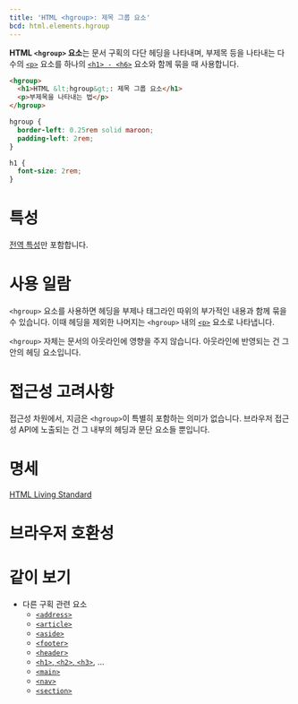 ```yaml
---
title: 'HTML <hgroup>: 제목 그룹 요소'
bcd: html.elements.hgroup
---
```


**HTML `<hgroup>` 요소**는 문서 구획의 다단 헤딩을 나타내며, 부제목 등을 나타내는 다수의 [`<p>`](./p) 요소를 하나의 [`<h1> - <h6>`]('./Heading_Elements') 요소와 함께 묶을 때 사용합니다.

```html hidden name=demo
<hgroup>
  <h1>HTML &lt;hgroup&gt;: 제목 그룹 요소</h1>
  <p>부제목을 나타내는 법</p>
</hgroup>
```

```css hidden name=demo
hgroup {
  border-left: 0.25rem solid maroon;
  padding-left: 2rem;
}

h1 {
  font-size: 2rem;
}
```

<LiveExample height={180} lang="html" name="demo" />

# 특성

[전역 특성](/docs/Web/HTML/Global_attributes)만 포함합니다.

# 사용 일람

`<hgroup>` 요소를 사용하면 헤딩을 부제나 태그라인 따위의 부가적인 내용과 함께 묶을 수 있습니다. 이때 헤딩을 제외한 나머지는 `<hgroup>` 내의 [`<p>`](./p) 요소로 나타냅니다.

`<hgroup>` 자체는 문서의 아웃라인에 영향을 주지 않습니다. 아웃라인에 반영되는 건 그 안의 헤딩 요소입니다.

# 접근성 고려사항

접근성 차원에서, 지금은 `<hgroup>`이 특별히 포함하는 의미가 없습니다. 브라우저 접근성 API에 노출되는 건 그 내부의 헤딩과 문단 요소들 뿐입니다.

# 명세

[HTML Living Standard](https://html.spec.whatwg.org/multipage/semantics.html#the-hgroup-element)

# 브라우저 호환성

<BrowserCompat data={props.bcd} />

# 같이 보기

- 다른 구획 관련 요소
  - [`<address>`](./address)
  - [`<article>`](./article)
  - [`<aside>`](./aside)
  - [`<footer>`](./footer)
  - [`<header>`](./header)
  - [`<h1>`, `<h2>`, `<h3>`](./Heading_Elements), ...
  - [`<main>`](./main)
  - [`<nav>`](./nav)
  - [`<section>`](./section)
